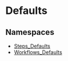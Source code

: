 
# Defaults

## Namespaces

- [Steps\_Defaults](../Defaults/core_flows.Defaults.Steps_Defaults/page.mdx)
- [Workflows\_Defaults](../Defaults/core_flows.Defaults.Workflows_Defaults/page.mdx)
